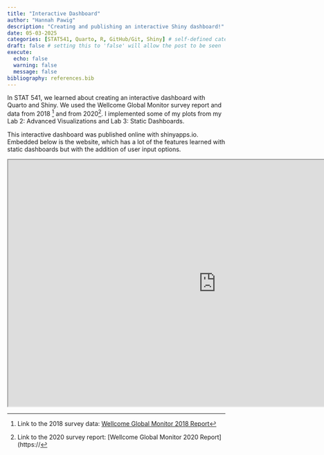 ```yaml
---
title: "Interactive Dashboard"
author: "Hannah Pawig"
description: "Creating and publishing an interactive Shiny dashboard!"
date: 05-03-2025
categories: [STAT541, Quarto, R, GitHub/Git, Shiny] # self-defined categories
draft: false # setting this to 'false' will allow the post to be seen
execute:
  echo: false
  warning: false
  message: false
bibliography: references.bib
---
```


In STAT 541, we learned about creating an interactive dashboard with Quarto and Shiny. 
We used the Wellcome Global Monitor survey report and data from 2018 [^1] and from 2020[^2].
I implemented some of my plots from my Lab 2: Advanced Visualizations and Lab 3: Static Dashboards.

This interactive dashboard was published online with shinyapps.io. Embedded below is the website, 
which has a lot of the features learned with static dashboards but with the addition of 
user input options.


```{=html}
<center>

<iframe src="https://s630ps-hpawig.shinyapps.io/STAT541-Lab4/"
frameborder="1" width="960" height="569" allowfullscreen="true"
mozallowfullscreen="true" webkitallowfullscreen="true"
title="STAT541 Lab 3: Static Dashboard">
</iframe>

</center>
```




[^1]: Link to the 2018 survey data: [Wellcome Global Monitor 2018 Report](https://wellcome.org/reports/wellcome-global-monitor/2018)

[^2]: Link to the 2020 survey report: [Wellcome Global Monitor 2020 Report](https://